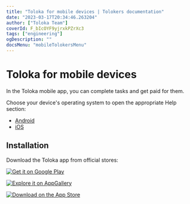 ```yaml
---
title: "Toloka for mobile devices | Tolokers documentation"
date: "2023-03-17T20:34:46.263204"
author: ["Toloka Team"]
coverId: F_bIcOYF9yjrxkPZrXc3
tags: ["engineering"]
ogDescription: ""
docsMenu: "mobileTolokersMenu"
---
```


# Toloka for mobile devices

In the Toloka mobile app, you can complete tasks and get paid for them.

Choose your device's operating system to open the appropriate Help section:

- [Android](../android/)
- [iOS](../ios/)

## Installation

Download the Toloka app from official stores:

[![Get it on Google Play](https://tlkfrontprod.azureedge.net/portal-production/static/uploaded/images/1676733322169/1676733322169_original_svg.svg)](https://play.google.com/store/apps/details?id=com.yandex.toloka.androidapp)

[![Explore it on AppGallery](https://tlkfrontprod.azureedge.net/portal-production/static/uploaded/images/ee2f9dac09e12037081e4bb642e2ddfd/ee2f9dac09e12037081e4bb642e2ddfd_original_jpeg.jpeg)](https://appgallery.huawei.com/#/app/C101068701)

[![Download on the App Store](https://tlkfrontprod.azureedge.net/portal-production/static/uploaded/images/1676733317767/1676733317767_original_svg.svg)](https://apps.apple.com/us/app/yandex-toloka/id1282350367)
